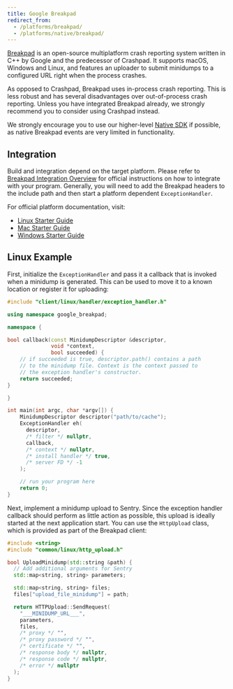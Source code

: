 ```yaml
---
title: Google Breakpad
redirect_from:
  - /platforms/breakpad/
  - /platforms/native/breakpad/
---
```


[Breakpad](https://chromium.googlesource.com/breakpad/breakpad/) is an open-source multiplatform crash reporting system written in C++ by Google and the predecessor of Crashpad. It supports macOS, Windows and Linux, and features an uploader to submit minidumps to a configured URL right when the process crashes.

As opposed to Crashpad, Breakpad uses in-process crash reporting. This is less robust and has several disadvantages over out-of-process crash reporting. Unless you have integrated Breakpad already, we strongly recommend you to consider using Crashpad instead.

<Note>

We strongly encourage you to use our higher-level [Native SDK](/platforms/native/) if possible, as native Breakpad events are very limited in functionality.

</Note>

## Integration

Build and integration depend on the target platform. Please refer to [Breakpad Integration Overview](https://chromium.googlesource.com/breakpad/breakpad/+/master/docs/getting_started_with_breakpad.md#integration-overview) for official instructions on how to integrate with your program. Generally, you will need to add the Breakpad headers to the include path and then start a platform dependent `ExceptionHandler`.

For official platform documentation, visit:

- [Linux Starter Guide](https://chromium.googlesource.com/breakpad/breakpad/+/master/docs/linux_starter_guide.md)
- [Mac Starter Guide](https://chromium.googlesource.com/breakpad/breakpad/+/master/docs/mac_breakpad_starter_guide.md)
- [Windows Starter Guide](https://chromium.googlesource.com/breakpad/breakpad/+/master/docs/windows_client_integration.md)

## Linux Example

First, initialize the `ExceptionHandler` and pass it a callback that is invoked when a minidump is generated. This can be used to move it to a known location or register it for uploading:

```cpp
#include "client/linux/handler/exception_handler.h"

using namespace google_breakpad;

namespace {

bool callback(const MinidumpDescriptor &descriptor,
              void *context,
              bool succeeded) {
    // if succeeded is true, descriptor.path() contains a path
    // to the minidump file. Context is the context passed to
    // the exception handler's constructor.
    return succeeded;
}

}

int main(int argc, char *argv[]) {
    MinidumpDescriptor descriptor("path/to/cache");
    ExceptionHandler eh(
      descriptor,
      /* filter */ nullptr,
      callback,
      /* context */ nullptr,
      /* install handler */ true,
      /* server FD */ -1
    );

    // run your program here
    return 0;
}
```

Next, implement a minidump upload to Sentry. Since the exception handler callback should perform as little action as possible, this upload is ideally started at the next application start. You can use the `HttpUpload` class, which is provided as part of the Breakpad client:

```cpp
#include <string>
#include "common/linux/http_upload.h"

bool UploadMinidump(std::string &path) {
  // Add additional arguments for Sentry
  std::map<string, string> parameters;

  std::map<string, string> files;
  files["upload_file_minidump"] = path;

  return HTTPUpload::SendRequest(
    "___MINIDUMP_URL___",
    parameters,
    files,
    /* proxy */ "",
    /* proxy password */ "",
    /* certificate */ "",
    /* response body */ nullptr,
    /* response code */ nullptr,
    /* error */ nullptr
  );
}
```

